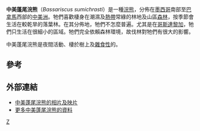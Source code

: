 {{Speciesbox 
| taxon =  Bassariscus sumichrasti
| status = LC
| status_system = iucn3.1
| trend = unknown
| status_ref =<ref name="iucn">{{IUCN2008|assessors= Samudio, R., Pino, J.L. & Helgen, K.|year=2008|id=2613|title=Bassariscus sumichrasti|downloaded=26 January 2009}}</ref>
| image= Bassariscus sumichrasti geo.jpg
| authority = ([[Henri_Saussure|Saussure]], 1860)
| range_map = Cacomistle area.png
| range_map_width = 250px
}}

'''中美蓬尾浣熊'''（''Bassariscus sumichrasti''）是一種[[浣熊|浣熊]]，分佈在[[墨西哥|墨西哥]]南部至[[巴拿馬|巴拿馬]]西部的[[中美洲|中美洲]]。牠們喜歡棲身在潮濕及[[熱帶|熱帶]]常綠的林地及山區[[森林|森林]]，按季節會生活在較乾旱的落葉林。在其分佈地，牠們不怎麼普遍。尤其是在[[哥斯達黎加|哥斯達黎加]]，牠們只生活在很細小的區域。牠們完全依賴森林環境，故伐林對牠們有很大的影響。

中美蓬尾浣熊是夜間活動、棲於樹上及[[雜食性|雜食性]]的。

==參考==
{{reflist}}

==外部連結==
* [https://web.archive.org/web/20070930201346/http://www.lioncrusher.com/animal.asp?animal=77 中美蓬尾浣熊的相片及映片]
* [http://animaldiversity.ummz.umich.edu/site/accounts/information/Bassariscus_sumichrasti.html 更多中美蓬尾浣熊的資料]{{Wayback|url=http://animaldiversity.ummz.umich.edu/site/accounts/information/Bassariscus_sumichrasti.html |date=20110612111745 }}
{{Taxonbar|from=Q838840}}

[[Category:蓬尾浣熊屬|Z]]